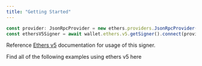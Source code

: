 ```yaml
---
title: "Getting Started"
---
```


```typescript ts
const provider: JsonRpcProvider = new ethers.providers.JsonRpcProvider(<your-provider-url>)
const ethersV5Signer = await wallet.ethers.v5.getSigner().connect(provider)
```

Reference [Ethers v5](https://docs.ethers.org/v5/) documentation for usage of this signer.

<Card title="Ethers v5 Repo" icon="github" iconType="duotone" href="https://github.com/stardust-gg/ts-custodial-sdk/tree/main/examples/ethers/v5">
  Find all of the following examples using ethers v5 here
</Card>